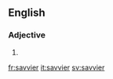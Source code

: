 ==English==

===Adjective===
{{head|en}}

# {{en-comparative of|savvy}}

[[fr:savvier]]
[[it:savvier]]
[[sv:savvier]]